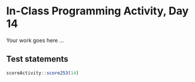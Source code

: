 # In-Class Programming Activity, Day 14

Your work goes here ...



## Test statements

```r
scoreActivity::score253(14)
```